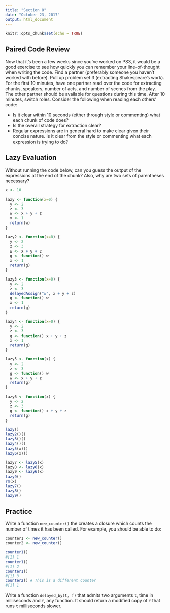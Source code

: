 ---
title: "Section 8"
date: "October 23, 2017"
output: html_document
---

```{r setup, include=FALSE}
knitr::opts_chunk$set(echo = TRUE)
```

## Paired Code Review

Now that it's been a few weeks since you've worked on PS3, it would be a good exercise to see how quickly you can remember your line-of-thought when writing the code.  Find a partner (preferably someone you haven't worked with before).  Pull up problem set 3 (extracting Shakespeare's work).  For the first 10 minutes, have one partner read over the code for extracting chunks, speakers, number of acts, and number of scenes from the play.  The other partner should be available for questions during this time.  After 10 minutes, switch roles.  Consider the following when reading each others' code:

* Is it clear within 10 seconds (either through style or commenting) what each chunk of code does?
* Is the overall strategy for extraction clear?
* Regular expressions are in general hard to make clear given their concise nature.  Is it clear from the style or commenting what each expression is trying to do?

## Lazy Evaluation

Without running the code below, can you guess the output of the expressions at the end of the chunk?  Also, why are two sets of parentheses necessary?

```{r, eval = FALSE}
x <- 10

lazy <- function(x=0) {
  y <- 2
  z <- 3
  w <- x + y + z
  x <- 1
  return(w)
}

lazy2 <- function(x=0) {
  y <- 2
  z <- 3
  w <- x + y + z
  g <- function() w
  x <- 1
  return(g)
}

lazy3 <- function(x=0) {
  y <- 2
  z <- 3
  delayedAssign("w", x + y + z)
  g <- function() w
  x <- 1
  return(g)
}

lazy4 <- function(x=0) {
  y <- 2
  z <- 3
  g <- function() x + y + z
  x <- 1
  return(g)
}

lazy5 <- function(x) {
  y <- 2
  z <- 3
  g <- function() w
  w <- x + y + z
  return(g)
}

lazy6 <- function(x) {
  y <- 2
  z <- 3
  g <- function() x + y + z
  return(g)
}

lazy()
lazy2()()
lazy3()()
lazy4()()
lazy5(x)()
lazy6(x)()

lazy7 <- lazy5(x)
lazy8 <- lazy6(x)
lazy9 <- lazy6(x)
lazy9()
rm(x)
lazy7()
lazy8()
lazy9()
```

## Practice

Write a function `new_counter()` the creates a closure which counts the number of times it has been called.  For example, you should be able to do:

```{r, eval = F}
counter1 <- new_counter()
counter2 <- new_counter()
```

```{r, eval = F}
counter1()
#[1] 1
counter1()
#[1] 2
counter1()
#[1] 3
counter2() # This is a different counter
#[1] 1
```

Write a function `delayed_by(t, f)` that admits two arguments `t`, time in milliseconds and `f`, any function.  It should return a modified copy of `f` that runs `t` milliseconds slower.

